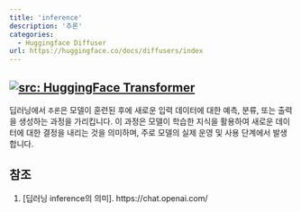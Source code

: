 ```yaml
---
title: 'inference'
description: '추론'
categories:
  - Huggingface Diffuser
url: https://huggingface.co/docs/diffusers/index
---
```

<a href="https://huggingface.co/docs/diffusers/index" target="_blank"><img   loading="lazy" alt="src: HuggingFace Transformer" src="https://img.shields.io/badge/문서-Huggingface_Diffuser-blue" ></a>
---

딥러닝에서 `추론`은 모델이 훈련된 후에 새로운 입력 데이터에 대한 예측, 분류, 또는 출력을 생성하는 과정을 가리킵니다. 이 과정은 모델이 학습한 지식을 활용하여 새로운 데이터에 대한 결정을 내리는 것을 의미하며, 주로 모델의 실제 운영 및 사용 단계에서 발생합니다.

## 참조

1. [딥러닝 inference의 의미]. https://chat.openai.com/